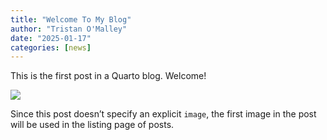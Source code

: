 ```yaml
---
title: "Welcome To My Blog"
author: "Tristan O'Malley"
date: "2025-01-17"
categories: [news]
---
```


This is the first post in a Quarto blog. Welcome!

![](thumbnail.jpg)

Since this post doesn't specify an explicit `image`, the first image in the post will be used in the listing page of posts.
